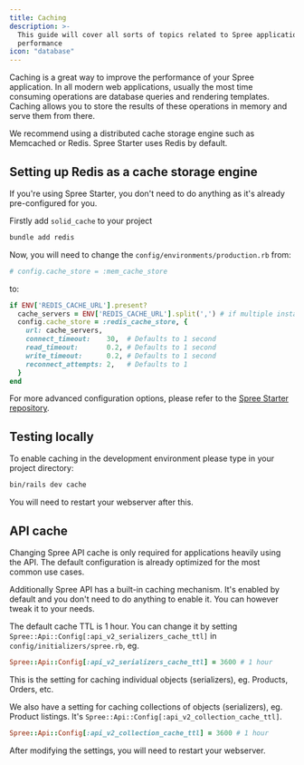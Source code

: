 ```yaml
---
title: Caching
description: >-
  This guide will cover all sorts of topics related to Spree application
  performance
icon: "database"
---
```


Caching is a great way to improve the performance of your Spree application. In all modern web applications, usually the most time consuming operations are database queries and rendering templates. Caching allows you to store the results of these operations in memory and serve them from there.

We recommend using a distributed cache storage engine such as Memcached or Redis. Spree Starter uses Redis by default.

## Setting up Redis as a cache storage engine

<Info>
If you're using Spree Starter, you don't need to do anything as it's already pre-configured for you.
</Info>

Firstly add `solid_cache` to your project

```bash
bundle add redis
```

Now, you will need to change the `config/environments/production.rb` from:

```ruby
# config.cache_store = :mem_cache_store
```

to:

```ruby
if ENV['REDIS_CACHE_URL'].present?
  cache_servers = ENV['REDIS_CACHE_URL'].split(',') # if multiple instances are provided
  config.cache_store = :redis_cache_store, {
    url: cache_servers,
    connect_timeout:    30,  # Defaults to 1 second
    read_timeout:       0.2, # Defaults to 1 second
    write_timeout:      0.2, # Defaults to 1 second
    reconnect_attempts: 2,   # Defaults to 1
  }
end
```

For more advanced configuration options, please refer to the [Spree Starter repository](https://github.com/spree/spree_starter/blob/main/config/environments/production.rb#L72).

## Testing locally

To enable caching in the development environment please type in your project directory:

```bash
bin/rails dev cache
```

You will need to restart your webserver after this.

## API cache

<Info>
Changing Spree API cache is only required for applications heavily using the API. The default configuration is already optimized for the most common use cases.
</Info>

Additionally Spree API has a built-in caching mechanism. It's enabled by default and you don't need to do anything to enable it. You can however tweak it to your needs.

The default cache TTL is 1 hour. You can change it by setting `Spree::Api::Config[:api_v2_serializers_cache_ttl]` in `config/initializers/spree.rb`, eg.

```ruby
Spree::Api::Config[:api_v2_serializers_cache_ttl] = 3600 # 1 hour
```

This is the setting for caching individual objects (serializers), eg. Products, Orders, etc.

We also have a setting for caching collections of objects (serializers), eg. Product listings. It's `Spree::Api::Config[:api_v2_collection_cache_ttl]`.

```ruby
Spree::Api::Config[:api_v2_collection_cache_ttl] = 3600 # 1 hour
```

After modifying the settings, you will need to restart your webserver.
